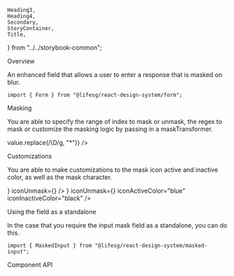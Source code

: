     Heading3,
    Heading4,
    Secondary,
    StoryContainer,
    Title,
} from "../../storybook-common";

<Meta title="Form/MaskedInput" component={Form.MaskedInput} />

<Title>Form.MaskedInput</Title>

<Secondary>Overview</Secondary>

An enhanced field that allows a user to enter a response that is masked on blur.

```tsx
import { Form } from "@lifesg/react-design-system/form";
```

<Canvas>
    <Story name="Field">
        <StoryContainer>
            <Container>
                <Form.MaskedInput
                    label="This is the mask field with no input"
                    maskRange={[2, 5]}
                />
                <Form.MaskedInput
                    label="This is the mask field with input"
                    value="S1234567D"
                    maskRange={[2, 5]}
                />
                <Form.MaskedInput
                    label="This is the mask field with uppercase input"
                    maskRange={[2, 5]}
                    transformInput={"uppercase"}
                />
                <Form.MaskedInput
                    label="This is the mask field with lowercase input"
                    maskRange={[2, 5]}
                    transformInput={"lowercase"}
                />
                <Form.MaskedInput
                    label="This is the error state"
                    errorMessage="Input is required"
                    maskRange={[2, 5]}
                />
                <Form.MaskedInput
                    label="This is the masking disabled state"
                    maskRange={[2, 5]}
                    value="S1234567D"
                    disableMask={true}
                />
                <Form.MaskedInput
                    label="This is the readonly state with no pre-filled value"
                    maskRange={[2, 5]}
                    readOnly
                />
                <Form.MaskedInput
                    label="This is the readonly state with pre-filled value"
                    value="S1234567D"
                    maskRange={[2, 5]}
                    readOnly
                />
            </Container>
        </StoryContainer>
    </Story>
</Canvas>

<Heading3>Masking</Heading3>

You are able to specify the range of index to mask or unmask, the regex to mask or customize the masking logic by passing in a maskTransformer.

<Canvas>
    <Story name="Masking">
        <StoryContainer>
            <Container>
                <Form.MaskedInput
                    label="Set mask range to [2,5]"
                    value="S1234567D"
                    maskRange={[2, 5]}
                />
                <Form.MaskedInput
                    label="Set mask range to [2,100]"
                    value="S1234567D"
                    maskRange={[2, 100]}
                />
                <Form.MaskedInput
                    label="Set mask range to [100,2] (auto-determines start and end index)"
                    value="S1234567D"
                    maskRange={[100, 2]}
                />
                <Form.MaskedInput
                    label="Set unmask range to [1,4]"
                    value="S1234567D"
                    unmaskRange={[1, 4]}
                />
                <Form.MaskedInput
                    label="Set mask regex to /\D/g"
                    value="S1234567D"
                    maskRegex={/\D/g}
                />
                <Form.MaskedInput
                    label="Set mask transformer that replaces non-digit character with *"
                    value="S1234567D"
                    maskTransformer={(value) => value.replace(/\D/g, "*")}
                />
            </Container>
        </StoryContainer>
    </Story>
</Canvas>

<Heading3>Customizations</Heading3>

You are able to make customizations to the mask icon active and inactive color, as well as the mask character.

<Canvas>
    <Story name="With customizations">
        <StoryContainer>
            <Container>
                <Form.MaskedInput
                    label="Set mask icon inactive color to #2a2b2b"
                    maskRange={[2, 5]}
                    iconInactiveColor="#2a2b2b"
                />
                <Form.MaskedInput
                    label="Set mask icon active color to red"
                    value="S1234567D"
                    maskRange={[2, 5]}
                    iconActiveColor="red"
                />
                <Form.MaskedInput
                    label="Set mask character to '*'"
                    value="S1234567D"
                    maskRange={[2, 5]}
                    maskChar="*"
                />
                <Form.MaskedInput
                    label="Overwrite mask and unmask icon"
                    value="S1234567D"
                    maskRange={[2, 5]}
                    iconMask={<ToggleOffFillIcon />}
                    iconUnmask={<ToggleOffIcon />}
                />
                <Form.MaskedInput
                    label="Overwrite mask and unmask icon and their active and inactive colors"
                    value="S1234567D"
                    maskRange={[2, 5]}
                    iconMask={<ToggleOffFillIcon />}
                    iconUnmask={<ToggleOffIcon />}
                    iconActiveColor="blue"
                    iconInactiveColor="black"
                />
            </Container>
        </StoryContainer>
    </Story>
</Canvas>

<Heading3>Using the field as a standalone</Heading3>

In the case that you require the input mask field as a standalone, you can do this.

```tsx
import { MaskedInput } from "@lifesg/react-design-system/masked-input";
```

<Canvas>
    <Story name="Standalone usage">
        <StoryContainer>
            <Container>
                <MaskedInput value="S1234567D" maskRange={[2, 5]} />
            </Container>
        </StoryContainer>
    </Story>
</Canvas>

<Secondary>Component API</Secondary>

<PropsTable />
